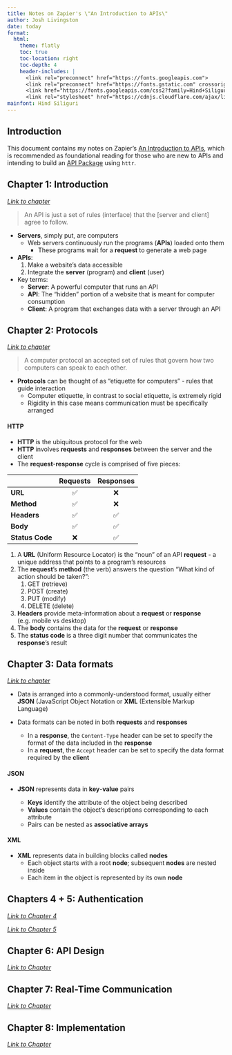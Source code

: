 ```yaml
---
title: Notes on Zapier's \"An Introduction to APIs\"
author: Josh Livingston
date: today
format: 
  html:
    theme: flatly
    toc: true
    toc-location: right
    toc-depth: 4
    header-includes: |
      <link rel="preconnect" href="https://fonts.googleapis.com">
      <link rel="preconnect" href="https://fonts.gstatic.com" crossorigin>
      <link href="https://fonts.googleapis.com/css2?family=Hind+Siliguri&display=swap" rel="stylesheet">
      <link rel="stylesheet" href="https://cdnjs.cloudflare.com/ajax/libs/font-awesome/4.7.0/css/font-awesome.min.css">
mainfont: Hind Siliguri
---
```


```{=html}
<a href="https://github.com/joshwlivingston/zapier-intro" title= "GitHub - joshwlivingston/zapier-intro: Notes from Zapier's Intro to APIs" style="color:#000"><i class = "fa fa-brands fa-github"></i></a>
```
## Introduction

This document contains my notes on Zapier's [An Introduction to APIs](https://zapier.com/resources/guides/apis "An introduction to APIs | Zapier guides"), which is recommended as foundational reading for those who are new to APIs and intending to build an [API Package](https://cran.r-project.org/web/packages/httr/vignettes/api-packages.html "Best practices for API packages") using `httr`.

## Chapter 1: Introduction

[*Link to chapter*](https://zapier.com/resources/guides/apis/introduction "Chapter 1: Introduction - An introduction to APIs | Zapier guides")

> An API is just a set of rules (interface) that the \[server and client\] agree to follow.

-   **Servers**, simply put, are computers
    -   Web servers continuously run the programs (**APIs**) loaded onto them
        -   These programs wait for a **request** to generate a web page
-   **APIs**:
    1.  Make a website's data accessible
    2.  Integrate the **server** (program) and **client** (user)
-   Key terms:
    -   **Server**: A powerful computer that runs an API
    -   **API**: The "hidden" portion of a website that is meant for computer consumption
    -   **Client**: A program that exchanges data with a server through an API

## Chapter 2: Protocols

[*Link to chapter*](https://zapier.com/resources/guides/apis/protocols "Chapter 2: Protocols - An introduction to APIs | Zapier guides")

> A computer protocol an accepted set of rules that govern how two computers can speak to each other.

-   **Protocols** can be thought of as "etiquette for computers" - rules that guide interaction
    -   Computer etiquette, in contrast to social etiquette, is extremely rigid
    -   Rigidity in this case means communication must be specifically arranged

#### HTTP

-   **HTTP** is the ubiquitous protocol for the web
-   **HTTP** involves **requests** and **responses** between the server and the client
-   The **request**-**response** cycle is comprised of five pieces:

|                 | Requests | Responses |
|-----------------|:--------:|:---------:|
| **URL**         |    ✅    |    ❌     |
| **Method**      |    ✅    |    ❌     |
| **Headers**     |    ✅    |    ✅     |
| **Body**        |    ✅    |    ✅     |
| **Status Code** |    ❌    |    ✅     |

1.  A **URL** (Uniform Resource Locator) is the "noun" of an API **request** - a unique address that points to a program's resources
2.  The **request**'s **method** (the verb) answers the question "What kind of action should be taken?":
    1.  GET (retrieve)
    2.  POST (create)
    3.  PUT (modify)
    4.  DELETE (delete)
3.  **Headers** provide meta-information about a **request** or **response** (e.g. mobile vs desktop)
4.  The **body** contains the data for the **request** or **response**
5.  The **status code** is a three digit number that communicates the **response**'s result

## Chapter 3: Data formats

[*Link to chapter*](https://zapier.com/resources/guides/apis/data-formats "Chapter 3: Data formats - An introduction to APIs | Zapier guides")

-   Data is arranged into a commonly-understood format, usually either **JSON** (JavaScript Object Notation or **XML** (Extensible Markup Language)

-   Data formats can be noted in both **requests** and **responses**

    -   In a **response**, the `Content-Type` header can be set to specify the format of the data included in the **response**
    -   In a **request**, the `Accept` header can be set to specify the data format required by the **client**

#### JSON

-   **JSON** represents data in **key**-**value** pairs

    -   **Keys** identify the attribute of the object being described
    -   **Values** contain the object's descriptions corresponding to each attribute
    -   Pairs can be nested as **associative arrays**

#### XML

-   **XML** represents data in building blocks called **nodes**
    -   Each object starts with a root **node**; subsequent **nodes** are nested inside
    -   Each item in the object is represented by its own **node**

## Chapters 4 + 5: Authentication

[*Link to Chapter 4*](https://zapier.com/resources/guides/apis/authentication-part-1 "Chapter 4: Authentication, part 1 - An introduction to APIs | Zapier guides")

[*Link to Chapter 5*](https://zapier.com/resources/guides/apis/authentication-part-2 "Chapter 5: Authentication, part 2 - An introduction to APIs | Zapier guides")

## Chapter 6: API Design

[*Link to Chapter*](https://zapier.com/resources/guides/apis/design "Chapter 6: API design - An introduction to APIs | Zapier guides")

## Chapter 7: Real-Time Communication

[*Link to Chapter*](https://zapier.com/resources/guides/apis/real-time-communication "Chapter 7: Real-Time communication - An introduction to APIs | Zapier guides")

## Chapter 8: Implementation

[*Link to Chapter*](https://zapier.com/resources/guides/apis/implementation "Chapter 8: Implementation - An introduction to APIs | Zapier guides")

